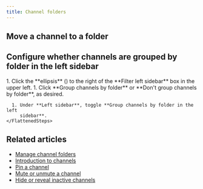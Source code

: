 ```yaml
---
title: Channel folders
---
```





<ChannelFoldersIntro />

## Move a channel to a folder

<MoveChannelToFolder />

## Configure whether channels are grouped by folder in the left sidebar

<Tabs>
  <TabItem label="Via left sidebar">
    <Steps>
      1. Click the **ellipsis** (<MoreVerticalIcon />)
         to the right of the **Filter left sidebar** box in the upper left.
      1. Click **Group channels by folder** or **Don't group channels by folder**, as
         desired.
    </Steps>
  </TabItem>

  <TabItem label="Via personal settings">
    <FlattenedSteps>
      <NavigationSteps target="settings/preferences" />

      1. Under **Left sidebar**, toggle **Group channels by folder in the left
         sidebar**.
    </FlattenedSteps>
  </TabItem>
</Tabs>

## Related articles

* [Manage channel folders](/help/manage-channel-folders)
* [Introduction to channels](/help/introduction-to-channels)
* [Pin a channel](/help/pin-a-channel)
* [Mute or unmute a channel](/help/mute-a-channel)
* [Hide or reveal inactive channels](/help/manage-inactive-channels)
